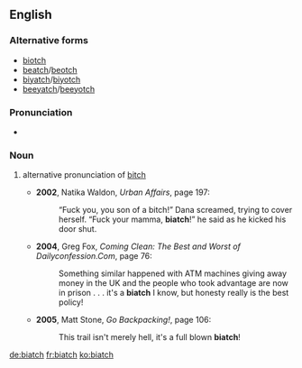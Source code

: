==English==

===Alternative forms===
* [[biotch]]
* [[beatch]]/[[beotch]]
* [[biyatch]]/[[biyotch]]
* [[beeyatch]]/[[beeyotch]]

===Pronunciation===
* {{a|US}} {{IPA|/bi.ɑtʃ/}}

===Noun===
{{en-noun|es}}

# {{pejorative|slang|[[gangsta]]}} alternative pronunciation of [[bitch]]
#* '''2002''', Natika Waldon, ''Urban Affairs'', page 197:
#*: “Fuck you, you son of a bitch!” Dana screamed, trying to cover herself. “Fuck your mamma, '''biatch'''!” he said as he kicked his door shut.
#* '''2004''', Greg Fox, ''Coming Clean: The Best and Worst of Dailyconfession.Com'', page 76:
#*: Something similar happened with ATM machines giving away money in the UK and the people who took advantage are now in prison . . . it's a '''biatch''' I know, but honesty really is the best policy!
#* '''2005''', Matt Stone, ''Go Backpacking!'', page 106:
#*: This trail isn't merely hell, it's a full blown '''biatch'''!

[[de:biatch]]
[[fr:biatch]]
[[ko:biatch]]